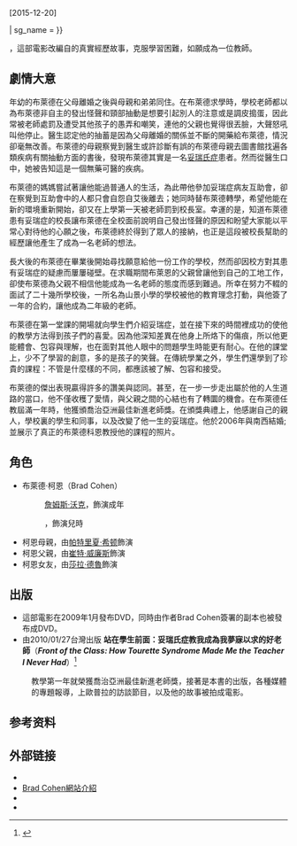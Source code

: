 {{Infobox  film
| name= 叫我第一名
| original_name  =  {{lang|en|Front of the Class}}
| border  = yes
| director= {{tsl|en|Peter Werner|彼得·維爾納}}
| executive producers=Tim Shriver<br/>Brent Shields
| supervising producer=
| producer= {{tsl|en|Andrew Gottlieb|安德魯·戈特利布}}
| writer= {{tsl|en|Thomas Rickman (writer)|湯瑪斯·瑞克曼 (作家)|湯瑪斯·瑞克曼}}
| based_on= {{Based on|''Front of the Class: How Tourette Syndrome Made Me the Teacher I Never Had''|布萊德·柯恩<br>Lisa Wysocky}}
| starring= {{ubl|[[詹姆士·沃克|詹姆斯·沃克]]|多米尼克·斯科特·凱|崔特·威廉斯|莎拉·德魯}}
| network=[[CBS_(電視網)|CBS]]
| music= Ernest Troost
| cinematography= {{tsl|en|Paul Elliott (cinematographer)|保羅·埃利奧特 (電影攝影)|保羅·埃利奧特}}
| editing= David Beatty
| studio=McGee Productions
| distributor= {{sname|en|Hallmark Hall of Fame}}
| first_aired  = {{Film date|2008|12|07|TV=y}}
| released={{Film date|2008|12|07|TV=y}}（[[CBS_(電視網)|CBS]]）<br/>2009年（[[HBO|HBO]]）
| runtime=95分鐘
| country= [[美國|美國]]
| language=英語
| cn_name  = 
| hk_name = 
| mo_name = 
| tw_name  =  叫我第一名<ref>{{@movies|id=ffen51292594}}[2015-12-20]</ref>
| sg_name  = 
}}

{{Engname|《叫我第一名》|Front of the Class}}，這部電影改編自{{tsl|en|Brad Cohen|布萊德·柯恩}}的真實經歷故事，克服學習困難，如願成為一位教師。

== 劇情大意 ==
年幼的布萊德在父母離婚之後與母親和弟弟同住。在布萊德求學時，學校老師都以為布萊德非自主的發出怪聲和頸部抽動是想要引起別人的注意或是調皮搗蛋，因此常被老師處罰及遭受其他孩子的愚弄和嘲笑，連他的父親也覺得很丟臉，大聲怒吼叫他停止。醫生認定他的抽蓄是因為父母離婚的關係並不斷的開藥給布萊德，情況卻毫無改善。布萊德的母親察覺到醫生或許診斷有誤的布萊德母親去圖書館找遍各類疾病有關抽動方面的書後，發現布萊德其實是一名[[妥瑞氏症|妥瑞氏症]]患者。然而從醫生口中，她被告知這是一個無藥可醫的疾病。

布萊德的媽媽嘗試著讓他能過普通人的生活，為此帶他參加妥瑞症病友互助會，卻在察覺到互助會中的人都只會自怨自艾後離去；她同時替布萊德轉學，希望他能在新的環境重新開始，卻又在上學第一天被老師罰到校長室。幸運的是，知道布萊德患有妥瑞症的校長讓布萊德在全校面前說明自己發出怪聲的原因和盼望大家能以平常心對待他的心願之後，布萊德終於得到了眾人的接納，也正是這段被校長幫助的經歷讓他產生了成為一名老師的想法。

長大後的布萊德在畢業後開始尋找願意給他一份工作的學校，然而卻因校方對其患有妥瑞症的疑慮而屢屢碰壁。在求職期間布萊恩的父親曾讓他到自己的工地工作，卻使布萊德為父親不相信他能成為一名老師的態度而感到難過。所幸在努力不輟的面試了二十幾所學校後，一所名為山景小學的學校被他的教育理念打動，與他簽了一年的合約，讓他成為二年級的老師。

布萊德在第一堂課的開場就向學生們介紹妥瑞症，並在接下來的時間裡成功的使他的教學方法得到孩子們的喜愛。因為他深知差異在他身上所烙下的傷痕，所以他更能體會、包容與理解，也在面對其他人眼中的問題學生時能更有耐心。在他的課堂上，少不了學習的創意，多的是孩子的笑聲。在傳統學業之外，學生們還學到了珍貴的課程：不管是什麼樣的不同，都應該被了解、包容和接受。

布萊德的傑出表現贏得許多的讚美與認同。甚至，在一步一步走出屬於他的人生道路的當口，他不僅收穫了愛情，與父親之間的心結也有了轉圜的機會。在布萊德任教屆滿一年時，他獲頒喬治亞洲最佳新進老師獎。在頒獎典禮上，他感謝自己的親人，學校裏的學生和同事，以及改變了他一生的妥瑞症。他於2006年與南西結婚; 並展示了真正的布萊德科恩教授他的課程的照片。

==角色==
*布萊德·柯恩（Brad Cohen）
*:[[詹姆士·沃克|詹姆斯·沃克]]，飾演成年 
*:{{tsl|en|Dominic Scott Kay|多米尼克·斯科特·凱}}，飾演兒時
*柯恩母親，由[[帕特里夏·希顿|帕特里夏·希顿]]飾演
*柯恩父親，由[[崔特·威廉斯|崔特·威廉斯]]飾演
*柯恩女友，由[[莎拉·德魯|莎拉·德魯]]飾演

==出版==
*這部電影在2009年1月發布DVD，同時由作者Brad Cohen簽署的副本也被發布成DVD。
*由2010/01/27台灣出版  '''站在學生前面：妥瑞氏症教我成為我夢寐以求的好老師'''（'''''Front of the Class: How Tourette Syndrome Made Me the Teacher I Never Had'''''）<ref name="books-0010459544">{{Cite web |url=http://www.books.com.tw/products/0010459544 |title=Front of the Class: How Tourette Syndrome Made Me the Teacher I Never Had |access-date=2015-04-12 |archive-date=2018-04-26 |archive-url=https://web.archive.org/web/20180426061507/http://www.books.com.tw/products/0010459544 |dead-url=no }}</ref>
:教學第一年就榮獲喬治亞洲最佳新進老師獎，接著是本書的出版，各種媒體的專題報導，上歐普拉的訪談節目，以及他的故事被拍成電影。

== 参考资料 ==
{{Reflist}}

== 外部链接 ==
* {{Official website|http://www.classperformance.com/movie/}}
* [http://www.classperformance.com/ Brad Cohen網站介紹] {{Wayback|url=http://www.classperformance.com/ |date=20201127012823 }}
* {{IMDb title|1292594}}
* {{douban}}

{{妥瑞氏症}}